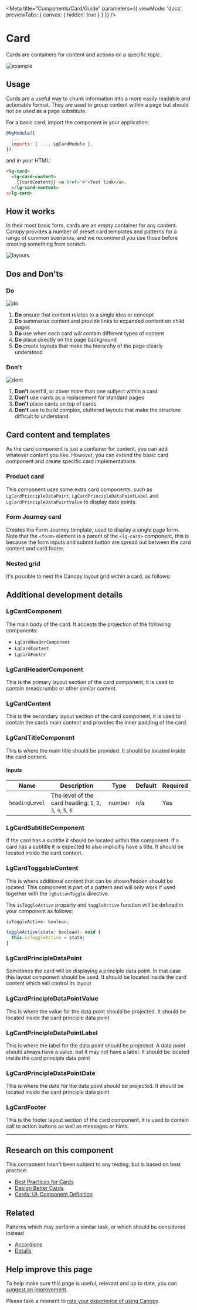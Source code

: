 
<Meta title="Components/Card/Guide" parameters={{ viewMode: 'docs', previewTabs: { canvas: { hidden: true } } }} />

# Card

<p class="standfirst">Cards are containers for content and actions on a specific topic.</p>

![example](docs/card/example.png)

## Usage

Cards are a useful way to chunk information into a more easily readable and actionable format. They are used to group content within a page but should not be used as a page substitute.

For a basic card, import the component in your application:

```js
@NgModule({
  ...
  imports: [ ..., LgCardModule ],
})
```

and in your HTML:

```html
<lg-card>
  <lg-card-content>
    {{cardContent}} <a href="#">Test link</a>.
  </lg-card-content>
</lg-card>
```

## How it works

In their most basic form, cards are an empty container for any content. Canopy provides a number of preset card templates and patterns for a range of common scenarios, and we recommend you use those before creating something from scratch.

![layouts](docs/card/layouts.png)

## Dos and Don'ts

### Do

![do](docs/card/do.png)

1. **Do** ensure that content relates to a single idea or concept
2. **Do** summarise content and provide links to expanded content on child pages
3. **Do** use when each card will contain different types of content
4. **Do** place directly on the page background
5. **Do** create layouts that make the hierarchy of the page clearly understood

### Don't

![dont](docs/card/dont.png)

1. **Don't** overfill, or cover more than one subject within a card
2. **Don't** use cards as a replacement for standard pages
3. **Don't** place cards on top of cards
4. **Don't** use to build complex, cluttered layouts that make the structure difficult to understand

## Card content and templates

As the card component is just a container for content, you can add whatever content you like. However, you can extend the basic card component and create specific card implementations.

### Product card

This component uses some extra card components, such as `LgCardPrincipleDataPoint`, `LgCardPrincipleDataPointLabel` and `LgCardPrincipleDataPointValue` to display data points.

<Source id="components-card-examples--product-card"></Source>

### Form Journey card

Creates the Form Journey template, used to display a single page form. Note that the `<form>` element is a parent of the `<lg-card>` component, this is because the form inputs and submit button are spread out between the card content and card footer.

<Source id="components-card-examples--form-journey-card"></Source>

### Nested grid

It's possible to nest the Canopy layout grid within a card, as follows:

<Source id="components-card-examples--nested-grid-card"></Source>

## Additional development details

### LgCardComponent

The main body of the card. It accepts the projection of the following components:

- `LgCardHeaderComponent`
- `LgCardContent`
- `LgCardFooter`

### LgCardHeaderComponent

This is the primary layout section of the card component, it is used to contain breadcrumbs or other similar content.

### LgCardContent

This is the secondary layout section of the card component, it is used to contain the cards main content and provides the inner padding of the card.

### LgCardTitleComponent

This is where the main title should be provided. It should be located inside the card content.

#### Inputs

| Name             | Description                                                  | Type   | Default | Required |
| ---------------- | ------------------------------------------------------------ | ------ | ------- | -------- |
| ``headingLevel`` | The level of the card heading: ``1``, ``2``, ``3``, ``4``, ``5``, ``6`` | number | n/a     | Yes      |

### LgCardSubtitleComponent

If the card has a subtitle it should be located within this component. If a card has a subtitle it is expected to also implicitly have a title. It should be located inside the card content.

### LgCardToggableContent
This is where additional content that can be shown/hidden should be located. This component is part of a pattern and will only work if used together with the `lgButtonToggle` directive.

<Source id="components-card-examples--show-more-card"></Source>

The ``isToggleActive`` property and  ``toggleActive`` function will be defined in your component as follows:

~~~javascript
isToggleActive: boolean;

toggleActive(state: boolean): void {
  this.isToggleActive = state;
}
~~~

### LgCardPrincipleDataPoint

Sometimes the card will be displaying a principle data point. In that case this layout component should be used. It should be located inside the card content which will control its layout

### LgCardPrincipleDataPointValue

This is where the value for the data point should be projected. It should be located inside the card principle data point

### LgCardPrincipleDataPointLabel

This is where the label for the data point should be projected. A data point should always have a value, but it may not have a label. It should be located inside the card principle data point

### LgCardPrincipleDataPointDate

This is where the date for the data point should be projected. It should be located inside the card principle data point

### LgCardFooter

This is the footer layout section of the card component, it is used to contain call to action buttons as well as messages or hints.

------

## Research on this component

This component hasn't been subject to any testing, but is based on best practice:

- <a href="https://uxplanet.org/best-practices-for-cards-fa45e3ad94dd" target="_blank">Best Practices for Cards</a>
- <a href="https://medium.com/nextux/design-better-cards-c0d12ab581c4" target="_blank">Design Better Cards</a>
- <a href="https://www.nngroup.com/articles/cards-component" target="_blank">Cards: UI-Component Definition</a>

## Related

Patterns which may perform a similar task, or which should be considered instead

- [Accordions](./?path=/docs/components-accordion-guide--page)
- [Details](./?path=/docs/components-details-guide--page)

## Help improve this page

To help make sure this page is useful, relevant and up to date, you can <a href="https://forms.office.com/r/6UMyXFeupH" target="_blank">suggest an improvement</a>.

Please take a moment to <a href="https://forms.office.com/r/ryiKP7ygUK" target="_blank">rate your experience of using Canopy</a>.
